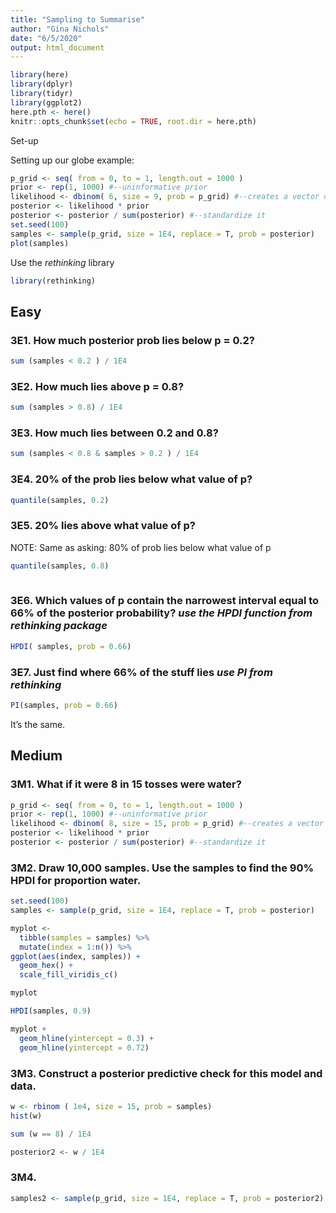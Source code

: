 ```yaml
---
title: "Sampling to Summarise"
author: "Gina Nichols"
date: "6/5/2020"
output: html_document
---
```


```r
library(here)
library(dplyr)
library(tidyr)
library(ggplot2)
here.pth <- here()
knitr::opts_chunk$set(echo = TRUE, root.dir = here.pth)
```

Set-up

Setting up our globe example:
```r
p_grid <- seq( from = 0, to = 1, length.out = 1000 )
prior <- rep(1, 1000) #--uninformative prior
likelihood <- dbinom( 6, size = 9, prob = p_grid) #--creates a vector of values 
posterior <- likelihood * prior
posterior <- posterior / sum(posterior) #--standardize it
set.seed(100)
samples <- sample(p_grid, size = 1E4, replace = T, prob = posterior)
plot(samples)
```

Use the *rethinking* library
```r
library(rethinking)
```

## Easy

### 3E1. How much posterior prob lies below p = 0.2?

```r
sum (samples < 0.2 ) / 1E4
```
### 3E2. How much lies above p = 0.8?
```r
sum (samples > 0.8) / 1E4
```

### 3E3. How much lies between 0.2 and 0.8?
```r

sum (samples < 0.8 & samples > 0.2 ) / 1E4
```

### 3E4. 20% of the prob lies below what value of p?
```r
quantile(samples, 0.2)
```
### 3E5. 20% lies above what value of p?
NOTE: Same as asking: 80% of prob lies below what value of p
```r
quantile(samples, 0.8)
 
```

### 3E6. Which values of p contain the narrowest interval equal to 66% of the posterior probability? *use the HPDI function from rethinking package*

```r
HPDI( samples, prob = 0.66)
```

### 3E7. Just find where 66% of the stuff lies *use PI from rethinking*
```r
PI(samples, prob = 0.66)
```

It's the same. 

## Medium

### 3M1. What if it were 8 in 15 tosses were water?

```r
p_grid <- seq( from = 0, to = 1, length.out = 1000 )
prior <- rep(1, 1000) #--uninformative prior
likelihood <- dbinom( 8, size = 15, prob = p_grid) #--creates a vector of values 
posterior <- likelihood * prior
posterior <- posterior / sum(posterior) #--standardize it

```

### 3M2. Draw 10,000 samples. Use the samples to find the 90% HPDI for proportion water. 

```r
set.seed(100)
samples <- sample(p_grid, size = 1E4, replace = T, prob = posterior)

myplot <- 
  tibble(samples = samples) %>% 
  mutate(index = 1:n()) %>% 
ggplot(aes(index, samples)) + 
  geom_hex() + 
  scale_fill_viridis_c()

myplot
```


```r
HPDI(samples, 0.9)

myplot + 
  geom_hline(yintercept = 0.3) + 
  geom_hline(yintercept = 0.72)
```

### 3M3. Construct a posterior predictive check for this model and data. 
```r
w <- rbinom ( 1e4, size = 15, prob = samples)
hist(w)

sum (w == 8) / 1E4

posterior2 <- w / 1E4

```

### 3M4. 

```r
samples2 <- sample(p_grid, size = 1E4, replace = T, prob = posterior2)

```

